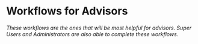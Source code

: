 
<Meta title="1. ANET User Stories/0. Introduction" />

# Workflows for Advisors

*These workflows are the ones that will be most helpful for advisors. Super Users and Administrators
are also able to complete these workflows.*
